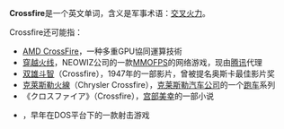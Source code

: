 '''Crossfire'''是一个英文单词，含义是军事术语：[[交叉火力|交叉火力]]。

Crossfire还可能指：
*[[AMD_CrossFire|AMD CrossFire]]，一种多重GPU協同運算技術
*[[穿越火线|穿越火线]]，NEOWIZ公司的一款[[MMOFPS|MMOFPS]]的网络游戏，现由[[腾讯|腾讯]]代理
*[[双雄斗智|双雄斗智]]（Crossfire），1947年的一部影片，曾被提名奥斯卡最佳影片奖
*[[克萊斯勒火線|克萊斯勒火線]]（Chrysler Crossfire），[[克莱斯勒汽车公司|克莱斯勒汽车公司]]的一个[[跑车|跑车]]系列
*《クロスファイア》（Crossfire），[[宫部美幸|宫部美幸]]的一部小说
*{{link-en|CrossFire (1981年游戏)|Crossfire_(video_game)}}，早年在DOS平台下的一款射击游戏

{{Disambig|Cat=非中文名称消歧义}}
